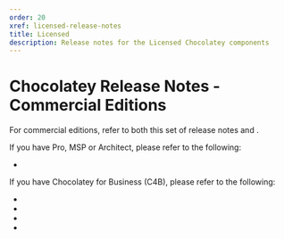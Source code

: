 ```yaml
---
order: 20
xref: licensed-release-notes
title: Licensed
description: Release notes for the Licensed Chocolatey components
---
```


# Chocolatey Release Notes - Commercial Editions

<Callout type="info">
    For commercial editions, refer to both this set of release notes and <Xref title="Open Source Release Notes" value="floss-release-notes" />.
</Callout>

If you have Pro, MSP or Architect, please refer to the following:

* <Xref title="Chocolatey Licensed Extension Release Notes" value="licensed-extension-release-notes" />

If you have Chocolatey for Business (C4B), please refer to the following:

* <Xref title="Chocolatey Licensed Extension Release Notes" value="licensed-extension-release-notes" />
* <Xref title="Chocolatey Agent Release Notes" value="agent-release-notes" />
* <Xref title="Chocolatey Central Management Release Notes" value="ccm-release-notes" />
* <Xref title="Chocolatey GUI Licensed Extension Release Notes" value="chocolatey-gui-licensed-extension-release-notes" />
